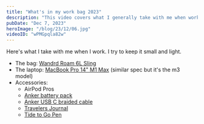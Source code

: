 ```yaml
---
title: "What's in my work bag 2023"
description: "This video covers what I generally take with me when working away from the home for a short time."
pubDate: "Dec 7, 2023"
heroImage: "/blog/23/12/06.jpg"
videoID: "wPMGpqla82w"
---
```



Here's what I take with me when I work. I try to keep it small and light.

<AffiliateDisclaimer />
<YouTube id={frontmatter.videoID} />

- The bag: [Wandrd Roam 6L Sling](https://shareasale.com/r.cfm?b=2103411&u=3088014&m=79898&urllink=&afftrack=)
- The laptop: [MacBook Pro 14" M1 Max](https://www.amazon.com/dp/B0CM5JV26D) (similar spec but it's the m3 model)
- Accessories:
  - AirPod Pros
  - [Anker battery pack](https://amzn.to/3uTHBwO)
  - [Anker USB C braided cable](https://amzn.to/3tbw0sw)
  - [Travelers Journal](https://amzn.to/41bpG0Q)
  - [Tide to Go Pen](https://amzn.to/3t5jcUA)
